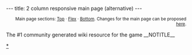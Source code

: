 ---
title: 2 column responsive main page (alternative)
---

<!-- TO EDIT MAIN PAGE CONTENT, see "Templates used on this page" below and edit:
     * {{SITENAME}}/Top section
     * {{SITENAME}}/Flex section
     * {{SITENAME}}/Bottom section

     This is a basic responsive front page design that adapts to the available width of the browser by 
     rearranging the sections themselves as well as content within each section. When narrow, the three sections
     line up vertically in a single column. When wide enough, the middle (flex) section is pulled out to become a 
     right column.

     Much of the layout and appearance is determined through styles defined in these pages:
     * MediaWiki:Hydradark.css (for the desktop view)
     * MediaWiki:Mobile.css (for the mobile view)
-->
<div id="mf-home" class="fpmain">

<div id="fptopsection"><!-- BEGIN TOP SECTION -->
{{:{{SITENAME}}/Top section}}
</div><!--END TOP SECTION-->

<div id="fpflexsection"><!-- BEGIN FLEX SECTION -->
{{:{{SITENAME}}/Flex section}}
</div><!--END FLEX OTHER SECTION-->

<div id="fpbottomsection"><!-- BEGIN BOTTOM SECTION -->
{{:{{SITENAME}}/Bottom section}}
</div><!--END BOTTOM OTHER SECTION-->

</div>

<div class="nomobile" style="text-align: right; margin-right: 10px;"><small>Main page sections: [[{{SITENAME}}/Top section|Top]] &#183; [[{{SITENAME}}/Flex section|Flex]] &#183; [[{{SITENAME}}/Bottom section|Bottom]]. Changes for the main page can be proposed [[Talk:{{SITENAME}}|here]]. </small></div>

<metadesc>The #1 community generated wiki resource for the game</metadesc>
__NOTITLE__
[[Category:Front page|*]]